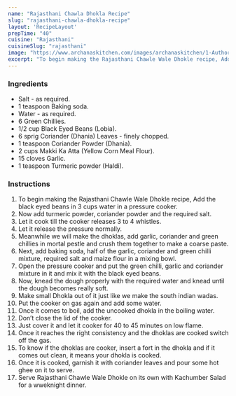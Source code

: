 ---
name: "Rajasthani Chawla Dhokla Recipe"
slug: "rajasthani-chawla-dhokla-recipe"
layout: 'RecipeLayout'
prepTime: "40"
cuisine: "Rajasthani"
cuisineSlug: "rajasthani"
image: "https://www.archanaskitchen.com/images/archanaskitchen/1-Author/pooja/Rajasthani_Chawle_Wale_Dhokle_Recipe.jpg"
excerpt: "To begin making the Rajasthani Chawle Wale Dhokle recipe, Add the black eyed beans in 3 cups water in a pressure cooker"
---

### Ingredients

- Salt - as required.
- 1 teaspoon Baking soda.
- Water - as required.
- 6 Green Chillies.
- 1/2 cup Black Eyed Beans (Lobia).
- 6 sprig Coriander (Dhania) Leaves - finely chopped.
- 1 teaspoon Coriander Powder (Dhania).
- 2 cups Makki Ka Atta (Yellow Corn Meal Flour).
- 15 cloves Garlic.
- 1 teaspoon Turmeric powder (Haldi).

### Instructions

1. To begin making the Rajasthani Chawle Wale Dhokle recipe, Add the black eyed beans in 3 cups water in a pressure cooker.
1. Now add turmeric powder, coriander powder and the required salt.
1. Let it cook till the cooker releases 3 to 4 whistles.
1. Let it release the pressure normally.
1. Meanwhile we will make the dhoklas, add garlic, coriander and green chillies in mortal pestle and crush them together to make a coarse paste.
1. Next, add baking soda, half of the garlic, coriander and green chilli mixture, required salt and maize flour in a mixing bowl.
1. Open the pressure cooker and put the green chilli, garlic and coriander mixture in it and mix it with the black eyed beans.
1. Now, knead the dough properly with the required water and knead until the dough becomes really soft.
1. Make small Dhokla out of it just like we make the south indian wadas.
1. Put the cooker on gas again and add some water.
1. Once it comes to boil, add the uncooked dhokla in the boiling water.
1. Don’t close the lid of the cooker.
1. Just cover it and let it cooker for 40 to 45 minutes on low flame.
1. Once it reaches the right consistency and the dhoklas are cooked switch off the gas.
1. To know if the dhoklas are cooker, insert a fort in the dhokla and if it comes out clean, it means your dhokla is cooked.
1. Once it is cooked, garnish it with coriander leaves and pour some hot ghee on it to serve.
1. Serve Rajasthani Chawle Wale Dhokle on its own with Kachumber Salad  for a wweknight dinner.
